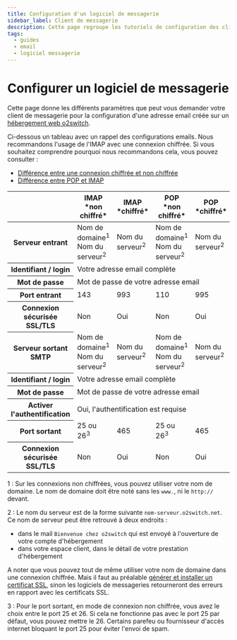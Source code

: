 ```yaml
---
title: Configuration d'un logiciel de messagerie
sidebar_label: Client de messagerie
description: Cette page regroupe les tutoriels de configuration des clients de messageries pour une adresse email o2switch
tags:
  - guides
  - email
  - logiciel messagerie
---
```


# Configurer un logiciel de messagerie

Cette page donne les différents paramètres que peut vous demander votre client de messagerie pour la configuration d'une
adresse email créée sur un [hébergement web o2switch](https://www.o2switch.fr).


<DocCardList />


Ci-dessous un tableau avec un rappel des configurations emails. Nous recommandons l'usage de l'IMAP avec une connexion
chiffrée. Si vous souhaitez comprendre pourquoi nous recommandons cela, vous pouvez consulter : 
- [Différence entre une connexion chiffrée et non chiffrée](/guides/emails/difference-chiffree-vs-non-chiffree)
- [Différence entre POP et IMAP](/guides/emails/differences-pop-vs-imap)

<table className="text--center">
    <thead>
        <tr>
            <th></th>
            <th><span className="text--danger"><FAIcon icon="fa-solid fa-thumbs-down" /> IMAP<br/>*non chiffré*</span></th>
            <th><FAIcon icon="fa-solid fa-thumbs-up" /> IMAP<br/>*chiffré*</th>
            <th><span className="text--danger"><FAIcon icon="fa-solid fa-thumbs-down" /> POP<br/>*non chiffré*</span></th>
            <th><span className="text--danger"><FAIcon icon="fa-solid fa-thumbs-down" /> POP<br/>*chiffré*</span></th>
        </tr>
    </thead>
    <tbody>
        <tr>
            <th>Serveur entrant</th>
            <td>Nom de domaine<sup>1</sup><br/>Nom du serveur<sup>2</sup></td>
            <td>Nom du serveur<sup>2</sup></td>
            <td>Nom de domaine<sup>1</sup><br/>Nom du serveur<sup>2</sup></td>
            <td>Nom du serveur<sup>2</sup></td>
        </tr>
        <tr>
            <th>Identifiant / login</th>
            <td colSpan="4">Votre adresse email complète</td>
        </tr>
        <tr>
            <th>Mot de passe</th>
            <td colSpan="4">Mot de passe de votre adresse email</td>
        </tr>
        <tr>
            <th>Port entrant</th>
            <td>143</td>
            <td>993</td>
            <td>110</td>
            <td>995</td>
        </tr>
        <tr>
            <th>Connexion sécurisée SSL/TLS</th>
            <td>Non</td>
            <td>Oui</td>
            <td>Non</td>
            <td>Oui</td>
        </tr>
        <tr>
            <th>Serveur sortant SMTP</th>
            <td>Nom de domaine<sup>1</sup><br/>Nom du serveur<sup>2</sup></td>
            <td>Nom du serveur<sup>2</sup></td>
            <td>Nom de domaine<sup>1</sup><br/>Nom du serveur<sup>2</sup></td>
            <td>Nom du serveur<sup>2</sup></td>
        </tr>
        <tr>
            <th>Identifiant / login</th>
            <td colSpan="4">Votre adresse email complète</td>
        </tr>
        <tr>
            <th>Mot de passe</th>
            <td colSpan="4">Mot de passe de votre adresse email</td>
        </tr>
        <tr>
            <th>Activer l'authentification</th>
            <td colSpan="4">Oui, l'authentification est requise</td>
        </tr>
        <tr>
            <th>Port sortant</th>
            <td>25 ou 26<sup>3</sup></td>
            <td>465</td>
            <td>25 ou 26<sup>3</sup></td>
            <td>465</td>
        </tr>
        <tr>
            <th>Connexion sécurisée SSL/TLS</th>
            <td>Non</td>
            <td>Oui</td>
            <td>Non</td>
            <td>Oui</td>
        </tr>
    </tbody>
</table>

1 : Sur les connexions non chiffrées, vous pouvez utiliser votre nom de domaine. Le nom de domaine doit être
noté sans les `www.`, ni le `http://` devant. 

2 : Le nom du serveur est de la forme suivante `nom-serveur.o2switch.net`. Ce nom de serveur peut être 
retrouvé à deux endroits : 
- dans le mail `Bienvenue chez o2switch` qui est envoyé à l'ouverture de votre compte d'hébergement 
- dans votre espace client, dans le détail de votre prestation d'hébergement 

A noter que vous pouvez tout de même utiliser votre nom de domaine dans une connexion chiffrée. Mais il faut au
préalable [générer et installer un certificat SSL](/cpanel/securite/lets-encrypt-ssl-gratuit), sinon les logiciels de
messageries retourneront des erreurs en rapport avec les certificats SSL.

3 : Pour le port sortant, en mode de connexion non chiffrée, vous avez le choix entre le port 25 et 26. Si cela
ne fonctionne pas avec le port 25 par défaut, vous pouvez mettre le 26. Certains parefeu ou fournisseur d'accès internet
bloquant le port 25 pour éviter l'envoi de spam. 